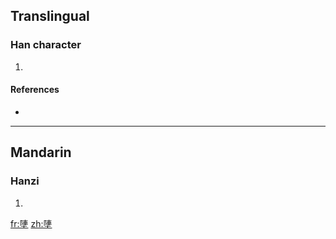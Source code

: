 ==Translingual==

===Han character===
{{Han char|rn=32|rad=土|as=10|sn=13|four=|canj=弓十土 (NJG)}}

# {{defn|Han|sort=土10}}

====References====
* {{Han ref|kx=0236.260|dkj=05365|dj=0474.160|hdz=10469.030|uh=5866|ud=22630}}

----

==Mandarin==

===Hanzi===
{{cmn-hanzi|pin=[[zhèn]] ([[zhen4]])|wg=chen<sup>4</sup>}}

# {{defn|Mandarin}}

[[fr:塦]]
[[zh:塦]]
